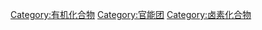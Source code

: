 {{Commonscat|Organohalides}}


[[Category:有机化合物|Category:有机化合物]]
[[Category:官能团|Category:官能团]]
[[Category:卤素化合物|Category:卤素化合物]]
